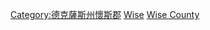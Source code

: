 {{Cat more|德克薩斯州懷斯郡}}

[[Category:德克薩斯州懷斯郡|Category:德克薩斯州懷斯郡]]
[[Category:德克薩斯州各郡人物|Wise]]
[[Category:達拉斯-沃斯堡都會區人|Wise County]]